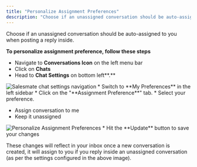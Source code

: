 ```yaml
---
title: "Personalize Assignment Preferences"
description: "Choose if an unassigned conversation should be auto-assigned to you when posting a reply inside.   ..."
---
```


Choose if an unassigned conversation should be auto-assigned to you when posting a reply inside.   
  
**To personalize assignment preference, follow these steps**

*   Navigate to **Conversations Icon** on the left menu bar
*   Click on **Chats**
*   Head to **Chat Settings** on bottom left**.**

<img src="https://support.salesmate.io/hc/article_attachments/31703805142553" alt="Salesmate chat settings navigation" />
*   Switch to **My Preferences** in the left sidebar
*   Click on the "**Assignment Preference**" tab.
*   Select your preference.

*   Assign conversation to me 
*   Keep it unassigned

<img src="https://support.salesmate.io/hc/article_attachments/31703886546841" alt="Personalize Assignment Preferences" />
*   Hit the **Update** button to save your changes

These changes will reflect in your inbox once a new conversation is created, it will assign to you if you reply inside an unassigned conversation (as per the settings configured in the above image).